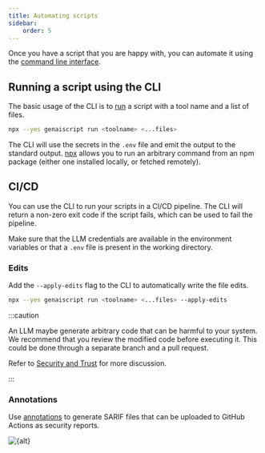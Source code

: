 ```yaml
---
title: Automating scripts
sidebar:
    order: 5
---
```


Once you have a script that you are happy with, you can automate it using the [command line interface](/genaiscript/reference/cli).

## Running a script using the CLI

The basic usage of the CLI is to [run](/genaiscript/reference/cli/run/) a script with a tool name and a list of files.

```sh wrap
npx --yes genaiscript run <toolname> <...files>
```

The CLI will use the secrets in the `.env` file and emit the output to the standard output.
[npx](https://docs.npmjs.com/cli/v10/commands/npx) allows you to run an arbitrary command 
from an npm package (either one installed locally, or fetched remotely).


## CI/CD

You can use the CLI to run your scripts in a CI/CD pipeline. 
The CLI will return a non-zero exit code if the script fails, which can be used to fail the pipeline.

Make sure that the LLM credentials are available in the environment variables 
or that a `.env` file is present in the working directory.

### Edits

Add the `--apply-edits` flag to the CLI to automatically write the file edits.

```sh wrap
npx --yes genaiscript run <toolname> <...files> --apply-edits
```

:::caution

An LLM maybe generate arbitrary code that can be harmful to your system. 
We recommend that you review the modified code before executing it. This could be done through a separate
branch and a pull request.

Refer to [Security and Trust](/genaiscript/reference/security-and-trust) for more discussion.

:::


### Annotations

Use [annotations](/genaiscript/reference/scripts/annotations) to generate SARIF files that can be uploaded to GitHub Actions as security reports.

<Image src={src} alt={alt} />
